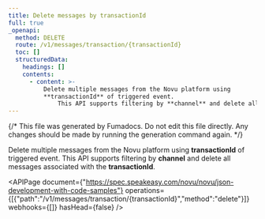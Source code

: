```yaml
---
title: Delete messages by transactionId
full: true
_openapi:
  method: DELETE
  route: /v1/messages/transaction/{transactionId}
  toc: []
  structuredData:
    headings: []
    contents:
      - content: >-
          Delete multiple messages from the Novu platform using
          **transactionId** of triggered event. 
              This API supports filtering by **channel** and delete all messages associated with the **transactionId**.
---
```


{/* This file was generated by Fumadocs. Do not edit this file directly. Any changes should be made by running the generation command again. */}

Delete multiple messages from the Novu platform using **transactionId** of triggered event. 
    This API supports filtering by **channel** and delete all messages associated with the **transactionId**.

<APIPage document={"https://spec.speakeasy.com/novu/novu/json-development-with-code-samples"} operations={[{"path":"/v1/messages/transaction/{transactionId}","method":"delete"}]} webhooks={[]} hasHead={false} />